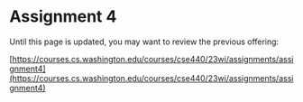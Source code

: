 
# Assignment 4

<UnderDevelopment display={true} />

Until this page is updated, you may want to review the previous offering:

[https://courses.cs.washington.edu/courses/cse440/23wi/assignments/assignment4](https://courses.cs.washington.edu/courses/cse440/23wi/assignments/assignment4)
